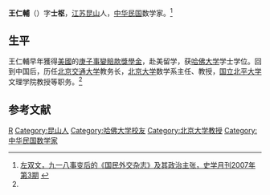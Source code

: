 '''王仁輔'''（{{bd|1885年||1959|}}）字'''士枢'''，[[江苏|江苏]][[昆山|昆山]]人，[[中华民国|中华民国]]数学家。<ref name=sx>[http://jds.cass.cn/ztyj/zwgx/2008/11/24/7656.html 左双文，九一八事变后的《国民外交杂志》及其政治主张，史学月刊2007年第3期] {{webarchive|url=https://web.archive.org/web/20131110200713/http://jds.cass.cn/ztyj/zwgx/2008/11/24/7656.html |date=2013-11-10 }}</ref>

==生平==
王仁輔早年獲得[[美國|美國]]的[[庚子事變賠款|庚子事變賠款]][[獎學金|獎學金]]，赴美留学，获[[哈佛大学|哈佛大学]]学士学位。回到中国后，历任[[北京交通大学|北京交通大学]]教务长，[[北京大学|北京大学]]数学系主任、教授，[[国立北平大学|国立北平大学]]文理学院教授等职务。<ref name=sx/>

==参考文献==
{{reflist}}

{{DEFAULTSORT:Wang王}}
[[Category:王姓|R]]
[[Category:昆山人|Category:昆山人]] 
[[Category:哈佛大学校友|Category:哈佛大学校友]]
[[Category:北京大学教授|Category:北京大学教授]]
[[Category:中华民国数学家|Category:中华民国数学家]]